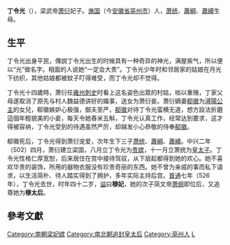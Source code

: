 {{Unreferenced|time=2014-4-7}}
{{東亞女性歷史人物
|名稱 =丁令光
|身份 =
|國家 =
|時代 =
|屆數 =
|前任 = 
|繼任 = 
|圖片名稱 =
|圖片大小 =
|圖片說明 =
|姓=
|穆坤= <!--清代八旗满洲人物专用-->
|名=
|姓名=
|字=
|最高職務 =
|封爵 =
|封號 =貴嬪
|位號=
|位階=
|品階=
|御稱號 =<!--日本皇族之稱號-->
|宮號1 =<!--日本皇族之宮號-->
|宮號2 =<!--朝鮮王族之宮號-->
|封地 =
|湯沐邑 =
|神號 =
|尊號 =
|族裔 = 
|信仰 = <!--指的是宗教信仰-->
|旗籍 =<!--清朝旗人專用-->
|氏族 =
|府邸 =
|世系 = 
|初名 =
|乳名 =<!--日本、朝鮮、琉球以外人物用-->
|幼名 =<!--日本人用-->
|兒名 =<!--朝鮮人用-->
|童名 =<!--琉球人用-->
|小字=
|號=
|法號=
|院號=
|其他名號=
|出生日期=484年
|出生地點=
|婚年=
|逝世日期={{death year and age|526|484}}
|逝世地點=
|諡號=穆妃->穆皇太后
|墓葬=
|祠廟=
|父親=
|嫡母=
|母親=
|夫=梁武帝[[梁武帝|蕭衍]]
|婚姻名份=妾
|夫之父=
|夫之母=
|夫之嫡母=
|夫之元配=[[郗徽|郗徽]]
|夫之正室=
|夫之繼室=
|夫之平妻=
|夫之側室=
|兄弟=
|姊妹=
|嫡兄弟=
|嫡姊妹=
|庶兄弟=
|庶姊妹=
|同胞兄弟=
|同胞姊妹=
|異母兄弟=
|異母姊妹=
|異父兄弟=
|異父姊妹=
|繼兄弟=
|繼姊妹=
|子=高宗昭明皇帝[[蕭統|蕭統]]<br>太宗簡文皇帝[[蕭綱|蕭綱]]<br>廬陵威王[[蕭續|蕭續]]
|女=
|養子=
|養女=
|繼子=
|繼女=
|其他親屬 =
|經歷 = 
|著作 =
|注釋=}}
'''丁令光'''（{{bd|484年||526年||catIdx=D}}），梁武帝[[梁武帝|萧衍]]妃子。[[谯郡|谯国]]（今[[安徽省|安徽省]][[亳州市|亳州市]]）人，[[萧统|萧统]]、[[蕭綱|蕭綱]]、[[蕭續|蕭續]]生母。

==生平==
丁令光出身平民，傳說丁令光出生的时候具有一种奇异的神光，满屋紫气，所以便以“光”做名字。相面的人说她“一定会大贵”。丁令光少年时和邻居家的姑娘在月光下纺织，其他姑娘都被蚊子叮得难受，而丁令光却不觉得。

丁令光十四歲時，萧衍任[[雍州_(东晋)|雍州]][[刺史|刺史]]时看上这名姿色出眾的村姑，啖以重赂，丁家父母遂取消了原先与村人魏益德讲好的婚事，送女为萧衍妾。萧衍嫡妻[[郗徽|郗徽]]为[[尋陽公主_(劉宋)|潯陽公主]]的女兒，郗徽嫉妒心极强，御夫至严，[[郗徽|郗徽]]对待丁令光蛮横无道，想方設法折磨這個年輕貌美的小妾，每天令她舂米五斛，丁令光认真工作，经常达到要求，这才得被容纳，丁令光受到的待遇虽然严厉，却越发小心恭敬的侍奉[[郗徽|郗徽]]。

郗徽死后，丁令光得到萧衍宠爱，次年生下三子[[萧统|萧统]]、[[蕭綱|蕭綱]]、[[蕭續|蕭續]]。中兴二年（502）四月，萧衍建立梁国，八月立丁令光为[[貴嬪|贵嫔]]，十一月立萧统为[[储君|皇太子]]。丁令光性格仁厚宽恕，后来居住在宫中接待驾驭，从下层起都得到她的欢心。她不喜欢华贵的装饰，所用的器物衣服没有珍贵奇丽的东西。她不曾为亲戚的事而私下请求，以生活简朴、待人踏实得到了拥护，多年实际主持后宫。[[普通|普通]]七年（526年），丁令光去世，时年四十二岁，[[谥号|谥]]曰'''穆妃'''，她的次子简文帝[[梁简文帝|萧纲]]即位后，又追尊她为'''穆太后'''。


==參考文獻==
{{南朝皇后}}
{{DEFAULTSORT:D}}
[[Category:南朝梁妃嫔|Category:南朝梁妃嫔]]
[[Category:南北朝追封皇太后|Category:南北朝追封皇太后]]
[[Category:亳州人|Category:亳州人]]
[[Category:丁姓|L]]